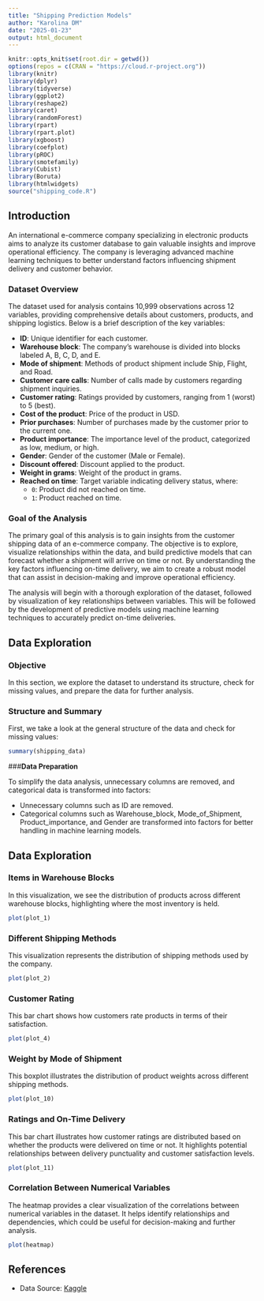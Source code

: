 ```yaml
---
title: "Shipping Prediction Models"
author: "Karolina DM"
date: "2025-01-23"
output: html_document
---
```


```r
knitr::opts_knit$set(root.dir = getwd())
options(repos = c(CRAN = "https://cloud.r-project.org"))
library(knitr)
library(dplyr)
library(tidyverse)
library(ggplot2)
library(reshape2)
library(caret)
library(randomForest)
library(rpart)
library(rpart.plot)
library(xgboost)
library(coefplot)
library(pROC)
library(smotefamily)
library(Cubist)
library(Boruta)
library(htmlwidgets)
source("shipping_code.R")
```

## Introduction

An international e-commerce company specializing in electronic products aims to analyze its customer database to gain valuable insights and improve operational efficiency. The company is leveraging advanced machine learning techniques to better understand factors influencing shipment delivery and customer behavior.

### Dataset Overview

The dataset used for analysis contains 10,999 observations across 12 variables, providing comprehensive details about customers, products, and shipping logistics. Below is a brief description of the key variables:

- **ID**: Unique identifier for each customer.
- **Warehouse block**: The company’s warehouse is divided into blocks labeled A, B, C, D, and E.
- **Mode of shipment**: Methods of product shipment include Ship, Flight, and Road.
- **Customer care calls**: Number of calls made by customers regarding shipment inquiries.
- **Customer rating**: Ratings provided by customers, ranging from 1 (worst) to 5 (best).
- **Cost of the product**: Price of the product in USD.
- **Prior purchases**: Number of purchases made by the customer prior to the current one.
- **Product importance**: The importance level of the product, categorized as low, medium, or high.
- **Gender**: Gender of the customer (Male or Female).
- **Discount offered**: Discount applied to the product.
- **Weight in grams**: Weight of the product in grams.
- **Reached on time**: Target variable indicating delivery status, where:
  - `0`: Product did not reached on time.
  - `1`: Product reached on time.
  
### **Goal of the Analysis**

The primary goal of this analysis is to gain insights from the customer shipping data of an e-commerce company. The objective is to explore, visualize relationships within the data, and build predictive models that can forecast whether a shipment will arrive on time or not. By understanding the key factors influencing on-time delivery, we aim to create a robust model that can assist in decision-making and improve operational efficiency.

The analysis will begin with a thorough exploration of the dataset, followed by visualization of key relationships between variables. This will be followed by the development of predictive models using machine learning techniques to accurately predict on-time deliveries.
  
## Data Exploration

### **Objective**

In this section, we explore the dataset to understand its structure, check for missing values, and prepare the data for further analysis.

### **Structure and Summary**

First, we take a look at the general structure of the data and check for missing values:

```r
summary(shipping_data)
```

###**Data Preparation**

To simplify the data analysis, unnecessary columns are removed, and categorical data is transformed into factors:

- Unnecessary columns such as ID are removed.
- Categorical columns such as Warehouse_block, Mode_of_Shipment, Product_importance, and Gender are transformed into factors for better handling in machine learning models.

## Data Exploration

### **Items in Warehouse Blocks**

In this visualization, we see the distribution of products across different warehouse blocks, highlighting where the most inventory is held.


```r
plot(plot_1)
```

### **Different Shipping Methods**

This visualization represents the distribution of shipping methods used by the company.

```r
plot(plot_2)
```

### **Customer Rating**

This bar chart shows how customers rate products in terms of their satisfaction.

```r
plot(plot_4)
```

### **Weight by Mode of Shipment**

This boxplot illustrates the distribution of product weights across different shipping methods.

```r
plot(plot_10)
```

### **Ratings and On-Time Delivery**

This bar chart illustrates how customer ratings are distributed based on whether the products were delivered on time or not. It highlights potential relationships between delivery punctuality and customer satisfaction levels.

```r
plot(plot_11)
```

### **Correlation Between Numerical Variables**

The heatmap provides a clear visualization of the correlations between numerical variables in the dataset. It helps identify relationships and dependencies, which could be useful for decision-making and further analysis.

```r
plot(heatmap)
```


## References

- Data Source: [Kaggle](https://www.kaggle.com/datasets/prachi13/customer-analytics/data)
